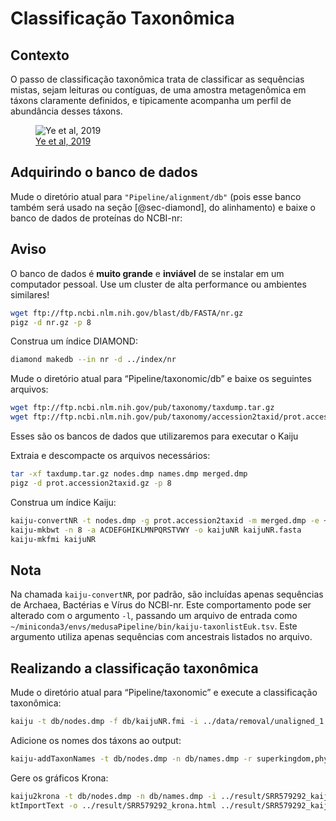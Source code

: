 # Classificação Taxonômica

## Contexto

O passo de classificação taxonômica trata de classificar as sequências mistas, sejam leituras ou contíguas, de uma amostra metagenômica em táxons claramente definidos,
e tipicamente acompanha um perfil de abundância desses táxons.

![[Ye et al, 2019](https://doi.org/10.1016/j.cell.2019.07.010)](images/sabeti_2019.jpg)

## Adquirindo o banco de dados {#sec-bdalign}

Mude o diretório atual para `"Pipeline/alignment/db"` (pois esse banco também será usado na seção [@sec-diamond], do alinhamento) e baixe o banco de dados de proteínas do NCBI-nr:

::: callout-warning
## Aviso

O banco de dados é **muito grande** e **inviável** de se instalar em um computador pessoal.
Use um cluster de alta performance ou ambientes similares!
:::

```bash
wget ftp://ftp.ncbi.nlm.nih.gov/blast/db/FASTA/nr.gz
pigz -d nr.gz -p 8
```

Construa um índice DIAMOND:

```bash
diamond makedb --in nr -d ../index/nr
```

Mude o diretório atual para "Pipeline/taxonomic/db" e baixe os seguintes arquivos:

```bash
wget ftp://ftp.ncbi.nlm.nih.gov/pub/taxonomy/taxdump.tar.gz
wget ftp://ftp.ncbi.nlm.nih.gov/pub/taxonomy/accession2taxid/prot.accession2taxid.gz
```

Esses são os bancos de dados que utilizaremos para executar o Kaiju

Extraia e descompacte os arquivos necessários:
```bash
tar -xf taxdump.tar.gz nodes.dmp names.dmp merged.dmp
pigz -d prot.accession2taxid.gz -p 8
```

Construa um índice Kaiju:
```bash
kaiju-convertNR -t nodes.dmp -g prot.accession2taxid -m merged.dmp -e ~/miniconda3/envs/medusaPipeline/bin/kaiju-excluded-accessions.txt -a -o kaijuNR.fasta -i ../../alignment/db/nr
kaiju-mkbwt -n 8 -a ACDEFGHIKLMNPQRSTVWY -o kaijuNR kaijuNR.fasta
kaiju-mkfmi kaijuNR
```

::: callout-note
## Nota

Na chamada `kaiju-convertNR`, por padrão, são incluídas apenas sequências de Archaea, Bactérias e Vírus do NCBI-nr. Este comportamento pode ser alterado com o argumento `-l`, passando um arquivo de entrada como `~/miniconda3/envs/medusaPipeline/bin/kaiju-taxonlistEuk.tsv`. Este argumento utiliza apenas sequências com ancestrais listados no arquivo.
:::

## Realizando a classificação taxonômica

Mude o diretório atual para "Pipeline/taxonomic" e execute a classificação taxonômica:
```bash
kaiju -t db/nodes.dmp -f db/kaijuNR.fmi -i ../data/removal/unaligned_1.fastq -j ../data/removal/unaligned_2.fastq -o ../result/SRR579292_kaiju.out -z 8
```

Adicione os nomes dos táxons ao output:
```bash
kaiju-addTaxonNames -t db/nodes.dmp -n db/names.dmp -r superkingdom,phylum,class,order,family,genus,species -i ../result/SRR579292_kaiju.out -o ../result/SRR579292_kaiju.names
```

Gere os gráficos Krona:
```bash
kaiju2krona -t db/nodes.dmp -n db/names.dmp -i ../result/SRR579292_kaiju.out -o ../result/SRR579292_kaiju2krona.out
ktImportText -o ../result/SRR579292_krona.html ../result/SRR579292_kaiju2krona.out
```
